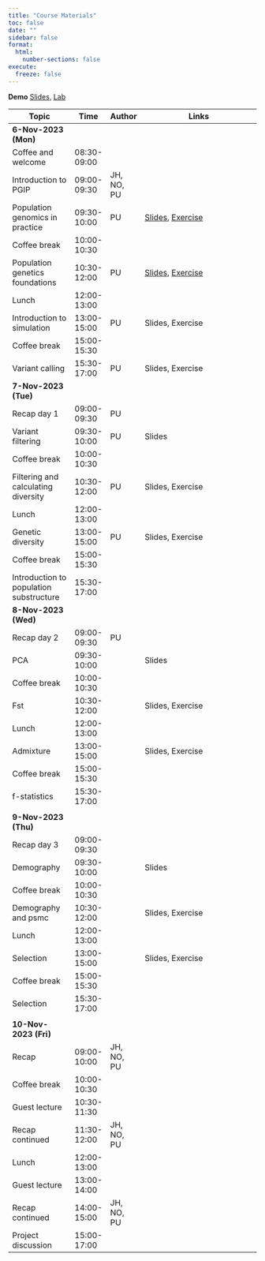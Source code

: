 ```yaml
---
title: "Course Materials"
toc: false
date: ""
sidebar: false
format:
  html:
    number-sections: false
execute:
  freeze: false
---
```


**Demo** [Slides](slides/demo/index.html), [Lab](labs/demo/index.html)

::: {.contents-table .column-body-outset}
| Topic                                   | Time        | Author     | Links                                                                                   |
|-----------------------------------------|-------------|------------|-----------------------------------------------------------------------------------------|
| [**6-Nov-2023 (Mon)**]{.highlight}      |             |            |                                                                                         |
| Coffee and welcome                      | 08:30-09:00 |            |                                                                                         |
| Introduction to PGIP                    | 09:00-09:30 | JH, NO, PU |                                                                                         |
| Population genomics in practice         | 09:30-10:00 | PU         | [Slides](slides/pgip/index.html), [Exercise](exercises/popgen_primer/index.html)        |
| Coffee break                            | 10:00-10:30 |            |                                                                                         |
| Population genetics foundations         | 10:30-12:00 | PU         | [Slides](slides/foundations/index.html), [Exercise](exercises/popgen_primer/index.html) |
| Lunch                                   | 12:00-13:00 |            |                                                                                         |
| Introduction to simulation              | 13:00-15:00 | PU         | Slides, Exercise                                                                        |
| Coffee break                            | 15:00-15:30 |            |                                                                                         |
| Variant calling                         | 15:30-17:00 | PU         | Slides, Exercise                                                                        |
| [**7-Nov-2023 (Tue)**]{.highlight}      |             |            |                                                                                         |
| Recap day 1                             | 09:00-09:30 | PU         |                                                                                         |
| Variant filtering                       | 09:30-10:00 | PU         | Slides                                                                                  |
| Coffee break                            | 10:00-10:30 |            |                                                                                         |
| Filtering and calculating diversity     | 10:30-12:00 | PU         | Slides, Exercise                                                                        |
| Lunch                                   | 12:00-13:00 |            |                                                                                         |
| Genetic diversity                       | 13:00-15:00 | PU         | Slides, Exercise                                                                        |
| Coffee break                            | 15:00-15:30 |            |                                                                                         |
| Introduction to population substructure | 15:30-17:00 |            |                                                                                         |
| [**8-Nov-2023 (Wed)**]{.highlight}      |             |            |                                                                                         |
| Recap day 2                             | 09:00-09:30 | PU         |                                                                                         |
| PCA                                     | 09:30-10:00 |            | Slides                                                                                  |
| Coffee break                            | 10:00-10:30 |            |                                                                                         |
| Fst                                     | 10:30-12:00 |            | Slides, Exercise                                                                        |
| Lunch                                   | 12:00-13:00 |            |                                                                                         |
| Admixture                               | 13:00-15:00 |            | Slides, Exercise                                                                        |
| Coffee break                            | 15:00-15:30 |            |                                                                                         |
| f-statistics                            | 15:30-17:00 |            |                                                                                         |
|                                         |             |            |                                                                                         |
| [**9-Nov-2023 (Thu)**]{.highlight}      |             |            |                                                                                         |
| Recap day 3                             | 09:00-09:30 |            |                                                                                         |
| Demography                              | 09:30-10:00 |            | Slides                                                                                  |
| Coffee break                            | 10:00-10:30 |            |                                                                                         |
| Demography and psmc                     | 10:30-12:00 |            | Slides, Exercise                                                                        |
| Lunch                                   | 12:00-13:00 |            |                                                                                         |
| Selection                               | 13:00-15:00 |            | Slides, Exercise                                                                        |
| Coffee break                            | 15:00-15:30 |            |                                                                                         |
| Selection                               | 15:30-17:00 |            |                                                                                         |
|                                         |             |            |                                                                                         |
| [**10-Nov-2023 (Fri)**]{.highlight}     |             |            |                                                                                         |
| Recap                                   | 09:00-10:00 | JH, NO, PU |                                                                                         |
| Coffee break                            | 10:00-10:30 |            |                                                                                         |
| Guest lecture                           | 10:30-11:30 |            |                                                                                         |
| Recap continued                         | 11:30-12:00 | JH, NO, PU |                                                                                         |
| Lunch                                   | 12:00-13:00 |            |                                                                                         |
| Guest lecture                           | 13:00-14:00 |            |                                                                                         |
| Recap continued                         | 14:00-15:00 | JH, NO, PU |                                                                                         |
| Project discussion                      | 15:00-17:00 |            |                                                                                         |
:::
